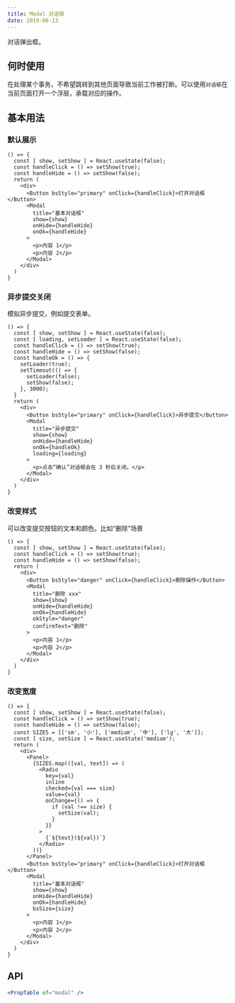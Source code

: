 ```yaml
---
title: Modal 对话框
date: 2019-06-13
---
```


对话弹出框。

## 何时使用
在处理某个事务，不希望跳转到其他页面导致当前工作被打断。可以使用`对话框`在当前页面打开一个浮层，承载对应的操作。

## 基本用法
### 默认展示
```
() => {
  const [ show, setShow ] = React.useState(false);
  const handleClick = () => setShow(true);
  const handleHide = () => setShow(false);
  return (
    <div>
      <Button bsStyle="primary" onClick={handleClick}>打开对话框</Button>
      <Modal
        title="基本对话框"
        show={show}
        onHide={handleHide}
        onOk={handleHide}
      >
        <p>内容 1</p>
        <p>内容 2</p>
      </Modal>
    </div>
  )
}
```

### 异步提交关闭
模拟异步提交，例如提交表单。
```
() => {
  const [ show, setShow ] = React.useState(false);
  const [ loading, setLoader ] = React.useState(false);
  const handleClick = () => setShow(true);
  const handleHide = () => setShow(false);
  const handleOk = () => {
    setLoader(true);
    setTimeout(() => {
      setLoader(false);
      setShow(false);
    }, 3000);
  }
  return (
    <div>
      <Button bsStyle="primary" onClick={handleClick}>异步提交</Button>
      <Modal
        title="异步提交"
        show={show}
        onHide={handleHide}
        onOk={handleOk}
        loading={loading}
      >
        <p>点击“确认”对话框会在 3 秒后关闭。</p>
      </Modal>
    </div>
  )
}
```

### 改变样式
可以改变提交按钮的文本和颜色。比如“删除”场景
```
() => {
  const [ show, setShow ] = React.useState(false);
  const handleClick = () => setShow(true);
  const handleHide = () => setShow(false);
  return (
    <div>
      <Button bsStyle="danger" onClick={handleClick}>删除操作</Button>
      <Modal
        title="删除 xxx"
        show={show}
        onHide={handleHide}
        onOk={handleHide}
        okStyle="danger"
        confirmText="删除"
      >
        <p>内容 1</p>
        <p>内容 2</p>
      </Modal>
    </div>
  )
}
```
### 改变宽度
```
() => {
  const [ show, setShow ] = React.useState(false);
  const handleClick = () => setShow(true);
  const handleHide = () => setShow(false);
  const SIZES = [['sm', '小'], ['medium', '中'], ['lg', '大']];
  const [ size, setSize ] = React.useState('medium');
  return (
    <div>
      <Panel>
        {SIZES.map(([val, text]) => (
          <Radio
            key={val}
            inline
            checked={val === size}
            value={val}
            onChange={() => {
              if (val !== size) {
                setSize(val);
              }
            }}
          >
            {`${text}(${val})`}
          </Radio>
        ))}
      </Panel>
      <Button bsStyle="primary" onClick={handleClick}>打开对话框</Button>
      <Modal
        title="基本对话框"
        show={show}
        onHide={handleHide}
        onOk={handleHide}
        bsSize={size}
      >
        <p>内容 1</p>
        <p>内容 2</p>
      </Modal>
    </div>
  )
}
```


## API
```jsx previewOnly
<PropTable of="modal" />
```